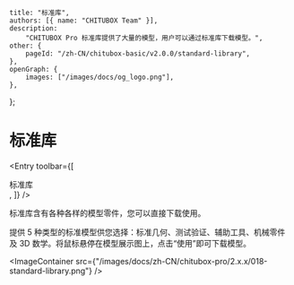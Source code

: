 
	title: "标准库",
	authors: [{ name: "CHITUBOX Team" }],
	description:
		"CHITUBOX Pro 标准库提供了大量的模型，用户可以通过标准库下载模型。",
	other: {
		pageId: "/zh-CN/chitubox-basic/v2.0.0/standard-library",
	},
	openGraph: {
		images: ["/images/docs/og_logo.png"],
	},
};

# 标准库

<Entry
	toolbar={[
		<div className="flex items-center gap-1">
			<ChituboxStandardPartsIcon />
			标准库
		</div>,
	]}
/>

标准库含有各种各样的模型零件，您可以直接下载使用。

提供 5 种类型的标准模型供您选择：标准几何、测试验证、辅助工具、机械零件及 3D 数学。将鼠标悬停在模型展示图上，点击“使用”即可下载模型。

<ImageContainer
	src={"/images/docs/zh-CN/chitubox-pro/2.x.x/018-standard-library.png"}
/>
